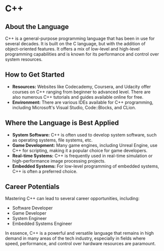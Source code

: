 # C++

## About the Language

C++ is a general-purpose programming language that has been in use for several decades. It is built on the C language, but with the addition of object-oriented features. It offers a mix of low-level and high-level programming capabilities and is known for its performance and control over system resources.

## How to Get Started

- **Resources:** Websites like Codecademy, Coursera, and Udacity offer courses on C++ ranging from beginner to advanced level. There are also numerous C++ tutorials and guides available online for free.
- **Environment:** There are various IDEs available for C++ programming, including Microsoft's Visual Studio, Code::Blocks, and CLion.

## Where the Language is Best Applied

- **System Software:** C++ is often used to develop system software, such as operating systems, file systems, etc.
- **Game Development:** Many game engines, including Unreal Engine, use C++ for scripting, making it a popular choice for game developers.
- **Real-time Systems:** C++ is frequently used in real-time simulation or high-performance image processing projects.
- **Embedded Systems:** For low-level programming of embedded systems, C++ is often a preferred choice.

## Career Potentials

Mastering C++ can lead to several career opportunities, including:

- Software Developer
- Game Developer
- System Engineer
- Embedded Systems Engineer

In essence, C++ is a powerful and versatile language that remains in high demand in many areas of the tech industry, especially in fields where speed, performance, and control over hardware resources are paramount.
